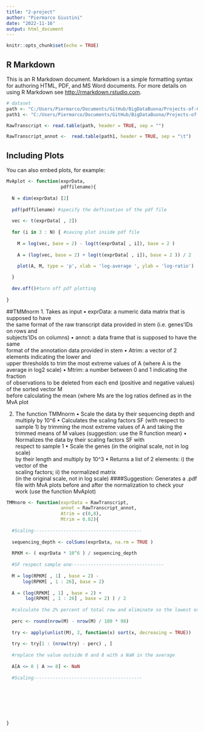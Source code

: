 ```yaml
---
title: "2-project"
author: "Piermarco Giustini"
date: "2022-11-16"
output: html_document
---
```


```r
knitr::opts_chunk$set(echo = TRUE)
```

## R Markdown

This is an R Markdown document. Markdown is a simple formatting syntax for authoring HTML, PDF, and MS Word documents. For more details on using R Markdown see <http://rmarkdown.rstudio.com>.



```r
# dataset
path <- "C:/Users/Piermarco/Documents/GitHub/BigDataBuona/Projects-of-Computational-Genomics/Project2/raw_trascr_count.txt"
path1 <- "C:/Users/Piermarco/Documents/GitHub/BigDataBuona/Projects-of-Computational-Genomics/Project2/raw_trascr_count_annot.txt"

RawTranscript <- read.table(path, header = TRUE, sep = "")

RawTranscript_annot <-  read.table(path1, header = TRUE, sep = "\t")
```

## Including Plots

You can also embed plots, for example:

```r
MvAplot <- function(exprData, 
                    pdffilename){
  
  N = dim(exprData) [2]
  
  pdf(pdffilename) #specify the deftination of the pdf file
  
  vec <- t(exprData[ , 2])
  
  for (i in 3 : N) { #saving plot inside pdf file 
    
    M = log(vec, base = 2) - log(t(exprData[ , i]), base = 2 )
    
    A = (log(vec, base = 2) + log(t(exprData[ , i]), base = 2 )) / 2
    
    plot(A, M, type = 'p', xlab = 'log-average ', ylab = 'log-ratio')

  }
  
  dev.off()#turn off pdf plotting
  
}
```

##TMMnorm
1. Takes as input 
  • exprData: a numeric data matrix that is supposed to have     
    the same format of the raw transcript 
    data provided in stem (i.e. genes’IDs on rows and            
    subjects’IDs on columns)
  • annot: a data frame that is supposed to have the same        
    format of the annotation data provided in 
    stem
  • Atrim: a vector of 2 elements indicating the lower and       
    upper thresholds to trim the most extreme 
    values of A (where A is the average in log2 scale) 
  • Mtrim: a number between 0 and 1 indicating the fraction    
    of observations to be deleted from each 
    end (positive and negative values) of the sorted vector M    
    before calculating the mean (where Ms
    are the log ratios defined as in the MvA plot
  
2. The function TMMnorm
  • Scale the data by their sequencing depth and multiply by 10^6
  • Calculates the scaling factors SF (with respect to sample 1) 
    by trimming the most extreme values of 
    A and taking the trimmed means of M values (suggestion:
    use the R function mean)
  • Normalizes the data by their scaling factors SF with         
    respect to sample 1
  • Scale the genes (in the original scale, not in log scale)     
    by their length and multiply by 10^3
  • Returns a list of 2 elements: i) the vector of the           
    scaling factors; ii) the normalized matrix        
    (in the original scale, not in log scale)
####Suggestion: Generates a .pdf file with MvA plots before      and after the normalization to check your work (use the function MvAplot)
```r

TMMnorm <- function(exprData = RawTranscript,
                    annot = RawTranscript_annot,
                    Atrim = c(0,8),
                    Mtrim = 0.02){
  
  #Scaling----------------------------------------
  
  sequencing_depth <- colSums(exprData, na.rm = TRUE ) 
  
  RPKM <- ( exprData * 10^6 ) / sequencing_depth
  
  #SF respect sample one----------------------------------
  
  M = log(RPKM[ , 1] , base = 2) -  
      log(RPKM[ , 1 : 26], base = 2)
  
  A = (log(RPKM[ , 1] , base = 2) +
       log(RPKM[ , 1 : 26] , base = 2) ) / 2
  
  #calculate the 2% percent of total row and eliminate so the lowest expressed gene
  
  perc <- round(nrow(M) - nrow(M) / 100 * 98)
  
  try <- apply(unlist(M), 2, function(x) sort(x, decreasing = TRUE))
  
  try <- try[1 : (nrow(try) - perc) , ]
  
  #replace the value outside 0 and 8 with a NaN in the average 
  
  A[A <= 0 | A >= 8] <- NaN
  
  #Scaling----------------------------------------
  
 
  
  
  
  
  
}


```
